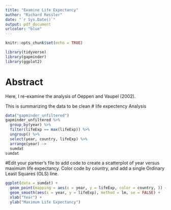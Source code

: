 ```yaml
---
title: "Examine Life Expectancy"
author: "Richard Ressler"
date: "`r Sys.Date()`"
output: pdf_document
urlcolor: "blue"
---
```


```r
knitr::opts_chunk$set(echo = TRUE)
```


```r
library(tidyverse)
library(gapminder)
library(ggplot2)
```

# Abstract

Here, I re-examine the analysis of Oeppen and Vaupel (2002).

This is summarizing the data to be clean
# life expectency Analysis
```r
data("gapminder_unfiltered")
gapminder_unfiltered %>% 
  group_by(year) %>% 
  filter(lifeExp == max(lifeExp)) %>% 
  ungroup() %>% 
  select(year, country, lifeExp) %>% 
  arrange(year) ->
  sumdat
sumdat
```

#Edit your partner’s file to add code to create a scatterplot of year versus maximum life expectancy. Color code by country, and add a single Ordinary Least Squares (OLS) line.

```r
ggplot(data = sumdat) +
  geom_point(mapping = aes(x = year, y = lifeExp, color = country, )) +
  geom_smooth(aes(x = year, y = lifeExp), method = lm, se = FALSE) +
  xlab("Year") +
  ylab("Maximum Life Expectancy")
  
```

